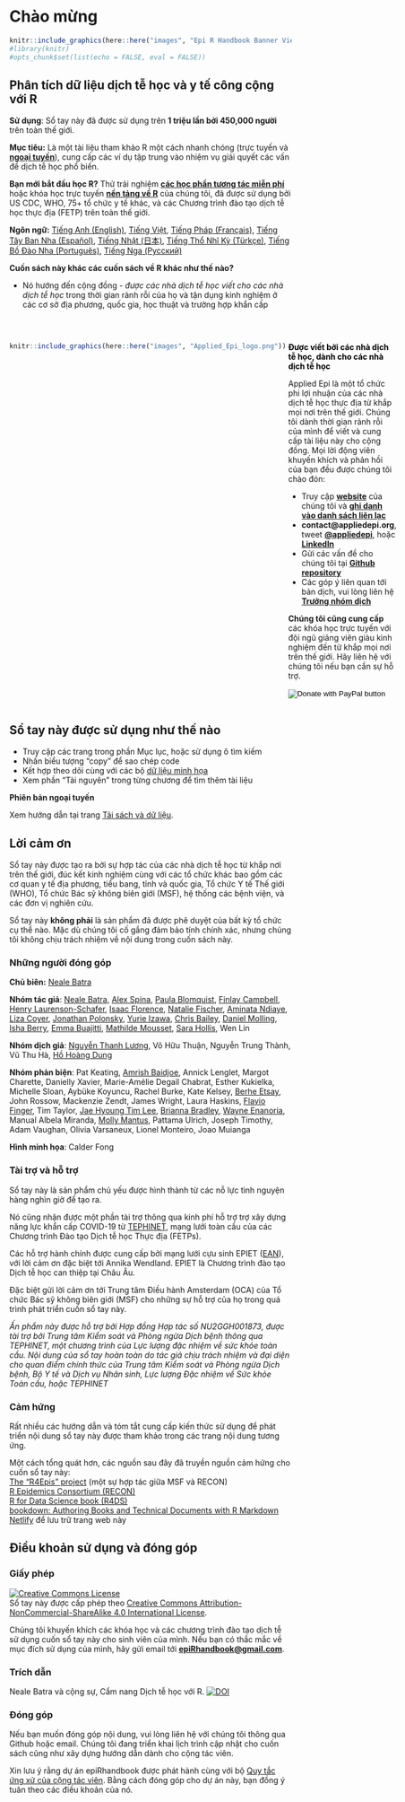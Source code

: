 # Chào mừng {.unnumbered}

```r
knitr::include_graphics(here::here("images", "Epi R Handbook Banner Vietnamese 1500x500.png"))
#library(knitr)
#opts_chunk$set(list(echo = FALSE, eval = FALSE))
```

<meta name="description" content="The Epi R Handbook is an R reference manual for applied epidemiology and public health.">

<meta http-equiv="Content-Type" content="text/html; charset=utf-8">

<!-- <span style="color: red;">**THIS IS A DRAFT.  REVIEWERS GIVE FEEDBACK AT THIS [LINK](https://forms.gle/4RNdRRLGx67xW9yq9)**.</span> -->

<!-- <span style="color: darkgreen;">**DO YOU LIKE THIS HANDBOOK? SHOULD SOMETHING BE CHANGED? PLEASE TELL US!**</span> -->

<!-- <form target="_blank" action="https://forms.gle/A5SnRVws7tPD15Js9"> -->

<!--     <input type="submit" value="FEEDBACK" /> -->

<!-- </form> -->

<!-- ======================================================= -->

<!-- ## An R reference manual for applied epidemiology and public health {.unnumbered} -->

<!-- <span style="color: brown;">**The Epi R Handbook is an R reference manual for applied epidemiology and public health.**</span> -->

<!-- ## About this handbook   -->

## Phân tích dữ liệu dịch tễ học và y tế công cộng với R {.unnumbered}

**Sử dụng**: Sổ tay này đã được sử dụng trên **1 triệu lần bởi 450,000 người** trên toàn thế giới.

**Mục tiêu:** Là một tài liệu tham khảo R một cách nhanh chóng (trực tuyến và **[ngoại tuyến](data_used.vn.qmd)**), cung cấp các ví dụ tập trung vào nhiệm vụ giải quyết các vấn đề dịch tễ học phổ biến.  

**Bạn mới bắt đầu học R?** Thử trải nghiệm **[các học phần tương tác miễn phí](https://www.appliedepi.org/tutorial/)** hoặc khóa học trực tuyến **[nền tảng về R](https://www.appliedepi.org/live/)** của chúng tôi, đã được sử dụng bởi US CDC, WHO, 75+ tổ chức y tế khác, và các Chương trình đào tạo dịch tễ học thực địa (FETP) trên toàn thế giới.

**Ngôn ngữ:** [Tiếng Anh (English)](https://epirhandbook.com/en/), [Tiếng Việt](https://epirhandbook.com/vn/), [Tiếng Pháp (Français)](https://epirhandbook.com/fr), [Tiếng Tây Ban Nha (Español)](https://epirhandbook.com/es), [Tiếng Nhật (日本)](https://epirhandbook.com/jp), [Tiếng Thổ Nhĩ Kỳ (Türkçe)](https://epirhandbook.com/tr), [Tiếng Bồ Đào Nha (Português)](https://epirhandbook.com/pt),  [Tiếng Nga (Русский)](https://epirhandbook.com/ru)


<!-- * Use practical epi examples - cleaning case linelists, making transmission chains and epidemic curves, automated reports and dashboards, modeling incidence and making projections, demographic pyramids and rate standardization, record matching, outbreak detection, survey analysis, survival analysis, GIS basics, contact tracing, phylogenetic trees...   -->

**Cuốn sách này khác các cuốn sách về R khác như thế nào?**   

 * Nó hướng đến cộng đồng - *được các nhà dịch tễ học viết cho các nhà dịch tễ học* trong thời gian rảnh rỗi của họ và tận dụng kinh nghiệm ở các cơ sở địa phương, quốc gia, học thuật và trường hợp khẩn cấp 

<!-- Dual-column created based on the rmarkdown cookbook here: https://bookdown.org/yihui/rmarkdown-cookbook/multi-column.html -->

<br>

::: {style="display: flex;"}
<div>

```r
knitr::include_graphics(here::here("images", "Applied_Epi_logo.png"))
```

</div>

::: {.col data-latex="{0.05\\textwidth}"}
  <!-- an empty Div (with a white space), serving as
a column separator -->
:::

<div>

[**Được viết bởi các nhà dịch tễ học, dành cho các nhà dịch tễ học**]{style="color: black;"}

Applied Epi là một tổ chức phi lợi nhuận của các nhà dịch tễ học thực địa từ khắp mọi nơi trên thế giới. Chúng tôi dành thời gian rảnh rỗi của mình để viết và cung cấp tài liệu này cho cộng đồng. Mọi lời động viên khuyến khích và phản hồi của bạn đều được chúng tôi chào đón:

* Truy cập **[website](http://www.appliedepi.org)** của chúng tôi và **[ghi danh vào danh sách liên lạc](https://forms.gle/9awNd8syypTSYUsn7)**  
* **contact@appliedepi.org**, tweet **[\@appliedepi](https://twitter.com/appliedepi)**, hoặc **[LinkedIn](www.linkedin.com/company/appliedepi)**  
* Gửi các vấn đề cho chúng tôi tại **[Github repository](https://github.com/appliedepi/epiRhandbook_eng)**
* Các góp ý liên quan tới bản dịch, vui lòng liên hệ **[Trưởng nhóm dịch](mailto:luong.nguyen@appliedepi.com)**

**Chúng tôi cũng cung cấp** các khóa học trực tuyến với đội ngũ giảng viên giàu kinh nghiệm đến từ khắp mọi nơi trên thế giới. Hãy liên hệ với chúng tôi nếu bạn cần sự hỗ trợ.


<form target="_blank" action="https://www.paypal.com/donate" method="post" target="_top">
<input type="hidden" name="hosted_button_id" value="YTEZELC8VBXV6" />
<input type="image" src="https://github.com/appliedepi/epiRhandbook_eng/raw/master/images/donate_button_long.png" border="0" name="submit" title="PayPal - The safer, easier way to pay online!" alt="Donate with PayPal button" />
<img alt="" border="0" src="https://www.paypal.com/en_US/i/scr/pixel.gif" />
</form>

</div>
:::



<!-- ======================================================= -->

## Sổ tay này được sử dụng như thế nào {.unnumbered}

-   Truy cập các trang trong phần Mục lục, hoặc sử dụng ô tìm kiếm
-   Nhấn biểu tượng "copy" để sao chép code\
-   Kết hợp theo dõi cùng với các bộ [dữ liệu minh họa](data_used.vn.qmd)\
-   Xem phần "Tài nguyên" trong từng chương để tìm thêm tài liệu

**Phiên bản ngoại tuyến**

Xem hướng dẫn tại trang [Tải sách và dữ liệu](data_used.vn.qmd).

<!-- ======================================================= -->

## Lời cảm ơn {.unnumbered}

Sổ tay này được tạo ra bởi sự hợp tác của các nhà dịch tễ học từ khắp nơi trên thế giới, đúc kết kinh nghiệm cùng với các tổ chức khác bao gồm các cơ quan y tế địa phương, tiểu bang, tỉnh và quốc gia, Tổ chức Y tế Thế giới (WHO), Tổ chức Bác sỹ không biên giới (MSF), hệ thống các bệnh viện, và các đơn vị nghiên cứu.

Sổ tay này **không phải** là sản phẩm đã được phê duyệt của bất kỳ tổ chức cụ thể nào. Mặc dù chúng tôi cố gắng đảm bảo tính chính xác, nhưng chúng tôi không chịu trách nhiệm về nội dung trong cuốn sách này.

### Những người đóng góp {.unnumbered}

**Chủ biên:** [Neale Batra](https://www.linkedin.com/in/neale-batra/)

**Nhóm tác giả**: [Neale Batra](https://www.linkedin.com/in/neale-batra/), [Alex Spina](https://github.com/aspina7), [Paula Blomquist](https://www.linkedin.com/in/paula-bianca-blomquist-53188186/), [Finlay Campbell](https://github.com/finlaycampbell), [Henry Laurenson-Schafer](https://github.com/henryls1), [Isaac Florence](www.Twitter.com/isaacatflorence), [Natalie Fischer](https://www.linkedin.com/in/nataliefischer211/), [Aminata Ndiaye](https://twitter.com/aminata_fadl), [Liza Coyer]( https://www.linkedin.com/in/liza-coyer-86022040/), [Jonathan Polonsky](https://twitter.com/jonny_polonsky), [Yurie Izawa](https://ch.linkedin.com/in/yurie-izawa-a1590319), [Chris Bailey](https://twitter.com/cbailey_58?lang=en), [Daniel Molling](https://www.linkedin.com/in/daniel-molling-4005716a/), [Isha Berry](https://twitter.com/ishaberry2), [Emma Buajitti](https://twitter.com/buajitti), [Mathilde Mousset](https://mathildemousset.wordpress.com/research/), [Sara Hollis](https://www.linkedin.com/in/saramhollis/), Wen Lin  

**Nhóm dịch giả**: [Nguyễn Thanh Lương](https://www.linkedin.com/in/ntluong95/), Võ Hữu Thuận, Nguyễn Trung Thành, Vũ Thu Hà, [Hồ Hoàng Dung](https://www.linkedin.com/in/dzunggg/)

**Nhóm phản biện**: Pat Keating, [Amrish Baidjoe](https://twitter.com/Ammer_B), Annick Lenglet, Margot Charette, Danielly Xavier, Marie-Amélie Degail Chabrat, Esther Kukielka, Michelle Sloan, Aybüke Koyuncu, Rachel Burke, Kate Kelsey, [Berhe Etsay](https://www.linkedin.com/in/berhe-etsay-5752b1154/), John Rossow, Mackenzie Zendt, James Wright, Laura Haskins, [Flavio Finger](ffinger.github.io), Tim Taylor, [Jae Hyoung Tim Lee](https://www.linkedin.com/in/jaehyoungtlee/), [Brianna Bradley](https://www.linkedin.com/in/brianna-bradley-bb8658155), [Wayne Enanoria](https://www.linkedin.com/in/wenanoria), Manual Albela Miranda, [Molly Mantus](https://www.linkedin.com/in/molly-mantus-174550150/), Pattama Ulrich, Joseph Timothy, Adam Vaughan, Olivia Varsaneux, Lionel Monteiro, Joao Muianga  

**Hình minh họa**: Calder Fong

<!-- **Editor-in-Chief:** Neale Batra  -->

<!-- **Project core team:** Neale Batra, Alex Spina, Amrish Baidjoe, Pat Keating, Henry Laurenson-Schafer, Finlay Campbell   -->

<!-- **Authors**: Neale Batra, Alex Spina, Paula Blomquist, Finlay Campbell, Henry Laurenson-Schafer, [Isaac Florence](www.Twitter.com/isaacatflorence), Natalie Fischer, Aminata Ndiaye, Liza Coyer, Jonathan Polonsky, Yurie Izawa, Chris Bailey, Daniel Molling, Isha Berry, Emma Buajitti, Mathilde Mousset, Sara Hollis, Wen Lin   -->

<!-- **Reviewers**: Pat Keating, Mathilde Mousset, Annick Lenglet, Margot Charette, Isha Berry, Paula Blomquist, Natalie Fischer, Daniely Xavier, Esther Kukielka, Michelle Sloan, Aybüke Koyuncu, Rachel Burke, Daniel Molling, Kate Kelsey, Berhe Etsay, John Rossow, Mackenzie Zendt, James Wright, Wayne Enanoria, Laura Haskins, Flavio Finger, Tim Taylor, Jae Hyoung Tim Lee, Brianna Bradley, Manual Albela Miranda, Molly Mantus, Priscilla Spencer, Pattama Ulrich, Joseph Timothy, Adam Vaughan, Olivia Varsaneux, Lionel Monteiro, Joao Muianga   -->

### Tài trợ và hỗ trợ {.unnumbered}

Sổ tay này là sản phẩm chủ yếu được hình thành từ các nỗ lực tình nguyện hàng nghìn giờ để tạo ra.

Nó cũng nhận được một phần tài trợ thông qua kinh phí hỗ trợ trợ xây dựng năng lực khẩn cấp COVID-19 từ [TEPHINET](https://www.tephinet.org/), mạng lưới toàn cầu của các Chương trình Đào tạo Dịch tễ học Thực địa (FETPs).

Các hỗ trợ hành chính được cung cấp bởi mạng lưới cựu sinh EPIET ([EAN](https://epietalumni.net/)), với lời cảm ơn đặc biệt tới Annika Wendland. EPIET là Chương trình đào tạo Dịch tễ học can thiệp tại Châu Âu.

Đặc biệt gửi lời cảm ơn tới Trung tâm Điều hành Amsterdam (OCA) của Tổ chức Bác sỹ không biên giới (MSF) cho những sự hỗ trợ của họ trong quá trình phát triển cuốn sổ tay này.

*Ấn phẩm này được hỗ trợ bởi Hợp đồng Hợp tác số NU2GGH001873, được tài trợ bởi Trung tâm Kiểm soát và Phòng ngừa Dịch bệnh thông qua TEPHINET, một chương trình của Lực lượng đặc nhiệm về sức khỏe toàn cầu. Nội dung của sổ tay hoàn toàn do tác giả chịu trách nhiệm và đại diện cho quan điểm chính thức của Trung tâm Kiểm soát và Phòng ngừa Dịch bệnh, Bộ Y tế và Dịch vụ Nhân sinh, Lực lượng Đặc nhiệm về Sức khỏe Toàn cầu, hoặc TEPHINET*

### Cảm hứng {.unnumbered}

Rất nhiều các hướng dẫn và tóm tắt cung cấp kiến thức sử dụng để phát triển nội dung sổ tay này được tham khảo trong các trang nội dung tương ứng.

Một cách tổng quát hơn, các nguồn sau đây đã truyền nguồn cảm hứng cho cuốn sổ tay này:\
[The "R4Epis" project](https://r4epis.netlify.app/) (một sự hợp tác giữa MSF và RECON)\
[R Epidemics Consortium (RECON)](https://www.repidemicsconsortium.org/)\
[R for Data Science book (R4DS)](https://r4ds.had.co.nz/)\
[bookdown: Authoring Books and Technical Documents with R Markdown](https://bookdown.org/yihui/bookdown/)\
[Netlify](https://www.netlify.com) để lưu trữ trang web này

<!-- ### Image credits {-}   -->

<!-- Images in logo from US CDC Public Health Image Library) include [2013 Yemen looking for mosquito breeding sites](https://phil.cdc.gov/Details.aspx?pid=19623), [Ebola virus](https://phil.cdc.gov/Details.aspx?pid=23186), and [Survey in Rajasthan](https://phil.cdc.gov/Details.aspx?pid=19838).   -->

## Điều khoản sử dụng và đóng góp {.unnumbered}

### Giấy phép {.unnumbered}

<a rel="license" href="http://creativecommons.org/licenses/by-nc-sa/4.0/"><img src="https://i.creativecommons.org/l/by-nc-sa/4.0/88x31.png" alt="Creative Commons License" style="border-width:0"/></a><br />Sổ tay này được cấp phép theo <a rel="license" href="http://creativecommons.org/licenses/by-nc-sa/4.0/">Creative Commons Attribution-NonCommercial-ShareAlike 4.0 International License</a>.

Chúng tôi khuyến khích các khóa học và các chương trình đào tạo dịch tễ sử dụng cuốn sổ tay này cho sinh viên của mình. Nếu bạn có thắc mắc về mục đích sử dụng của mình, hãy gửi email tới [**epiRhandbook\@gmail.com**](mailto:epiRhandbook@gmail.com){.email}.

### Trích dẫn {.unnumbered}

Neale Batra và cộng sự, Cẩm nang Dịch tễ học với R. <a rel="license" href="https://zenodo.org/badge/231610102.svg"><img src="https://zenodo.org/badge/231610102.svg" alt="DOI" style="border-width:0"/></a><br />

### Đóng góp {.unnumbered}

Nếu bạn muốn đóng góp nội dung, vui lòng liên hệ với chúng tôi thông qua Github hoặc email. Chúng tôi đang triển khai lịch trình cập nhật cho cuốn sách cũng như xây dựng hướng dẫn dành cho cộng tác viên.

Xin lưu ý rằng dự án epiRhandbook được phát hành cùng với bộ [Quy tắc ứng xử của cộng tác viên](https://contributor-covenant.org/version/2/0/CODE_OF_CONDUCT.html). Bằng cách đóng góp cho dự án này, bạn đồng ý tuân theo các điều khoản của nó.
